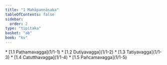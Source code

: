 ```yaml
---
title: "1 Mahāpaṇṇāsaka"
tableOfContents: false
sidebar:
  order: 2
type: "tipitaka"
basket: "ab"
book: "kv"
---
```



<DynamicBreadcrumb />



<TableOfContents book="kv" section="1">
* [1.1 Paṭhamavagga](1/1-1)
* [1.2 Dutiyavagga](1/1-2)
* [1.3 Tatiyavagga](1/1-3)
* [1.4 Catutthavagga](1/1-4)
* [1.5 Pañcamavagga](1/1-5)
</TableOfContents>
